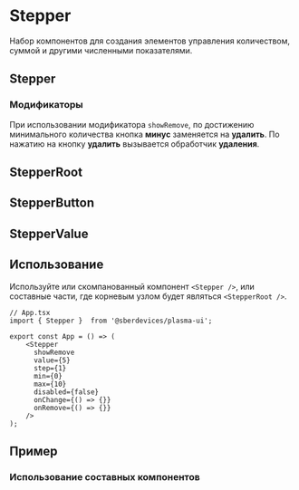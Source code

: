 



<Meta title="Controls/Stepper" decorators={[InSpacingDecorator]} />

# Stepper
Набор компонентов для создания элементов управления количеством, суммой и другими численными показателями.

<Canvas>
    <Story name="Default" story={stories.Default} />
</Canvas>

## Stepper
<Description of={Stepper} />
<Props of={Stepper} />

### Модификаторы
При использовании модификатора ``showRemove``, по достижению
минимального количества кнопка **минус** заменяется на **удалить**.
По нажатию на кнопку **удалить** вызывается обработчик **удаления**.

## StepperRoot
<Description of={StepperRoot} />

## StepperButton
<Description of={StepperButton} />
<Props of={StepperButton} />

## StepperValue
<Description of={StepperValue} />
<Props of={StepperValue} />

## Использование
Используйте или скомпанованный компонент ``<Stepper />``,
или составные части, где корневым узлом будет являться ``<StepperRoot />``.

```tsx
// App.tsx
import { Stepper }  from '@sberdevices/plasma-ui';

export const App = () => (
    <Stepper
      showRemove
      value={5}
      step={1}
      min={0}
      max={10}
      disabled={false}
      onChange={() => {}}
      onRemove={() => {}}
    />
);
```

## Пример

### Использование составных компонентов
<Canvas>
    <Story name="CustomAssembly" story={stories.CustomAssembly} />
</Canvas>
